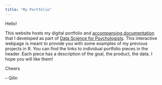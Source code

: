 ```yaml
---
title: "My Portfolio"
---
```


Hello! 

This website hosts my digital portfolio and [accompanying documentation](https://github.com/FrankZhang-FZ2/Porfolios_website_version) that I developed as part of [Data Science for Psychologists](https://datascience4psych.github.io/DataScience4Psych/). This interactive webpage is meant to provide you with some examples of my previous projects in R. You can find the links to individual portfolio pieces in the header. Each piece has a description of the goal, the product, the data. I hope you will like them!

Cheers

--
Qilin

